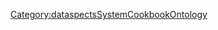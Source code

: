 {{{info|add title=New ResourceSiloType|edit title=Edit ResourceSiloType|page name=C<unique number;random;10>}}}

{{FormHeader|ResourceSiloType}}
{{StandardFormSections}}
{{FormFooter}}

<noinclude>[[Category:dataspectsSystemCookbookOntology]]</noinclude>